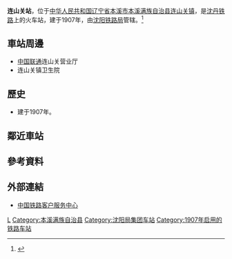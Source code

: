 {{Infobox China railway station 
|车站名称 = 连山关站
|图片 = 
|图片介绍 = 
|其他名称 = 
|车站拼音 = Lianshanguan
|英文名称 = Lianshanguan Railway Station
|车站代码 = 
|电报码 = LGT
|拼音码 = LSG
|车站位置 = [[辽宁省|辽宁省]][[本溪市|本溪市]][[本溪满族自治县|本溪满族自治县]][[连山关镇|连山关镇]]
|坐标 = 
|归属 = [[沈阳铁路局|沈阳铁路局]]
|线路 = [[沈丹铁路|沈丹铁路]]
|车站等级 = [[四等站_(中铁)|四等站]]
|月台数目 = 
|股道数目 = 
}}
'''连山关站'''，位于[[中华人民共和国|中华人民共和国]][[辽宁省|辽宁省]][[本溪市|本溪市]][[本溪满族自治县|本溪满族自治县]][[连山关镇|连山关镇]]，是[[沈丹铁路|沈丹铁路]]上的火车站，建于1907年，由[[沈阳铁路局|沈阳铁路局]]管辖。<ref>{{Cite web |url=http://search.huochepiao.com/huochezhan/jieshao/2150.htm |title=连山关火车站介绍 |accessdate=2018-02-13 |archive-date=2016-08-02 |archive-url=https://web.archive.org/web/20160802041509/http://search.huochepiao.com/huochezhan/jieshao/2150.htm |dead-url=no }}</ref>
==車站周邊==
* [[中国联通|中国联通]]连山关营业厅
* 连山关镇卫生院

==歷史==
* 建于1907年。
==鄰近車站==
{{start rail box|[[中国铁路|中国铁路]]}}
{{s-inop|[[下马塘站|下马塘站]]}}
{{s-line|[[沈丹铁路|沈丹铁路]]}}
{{s-inop|[[祁家堡站|祁家堡站]]}}
{{end box}} 
==參考資料==
{{reflist}}
==外部連結==
* [http://www.12306.cn/mormhweb/ 中国铁路客户服务中心] {{Wayback|url=http://www.12306.cn/mormhweb/ |date=20180205163941 }}
{{China-rail-stub}}
{{沈丹铁路}}
[[Category:本溪市铁路车站|L]]
[[Category:本溪满族自治县|Category:本溪满族自治县]]
[[Category:沈阳局集团车站|Category:沈阳局集团车站]]
[[Category:1907年启用的铁路车站|Category:1907年启用的铁路车站]]